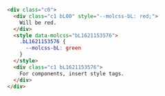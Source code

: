 ```html
<div class="c0">
  <div class="c1 bL00" style="--molcss-bL: red;">
    Will be red.
  </div>
  <style data-molcss="bL1621153576">
    .bL1621153576 {
      --molcss-bL: green
    }
  </style>
  <div class="c1 bL1621153576">
    For components, insert style tags.
  </div>
</div>
```
